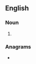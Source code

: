 {{also|nucléotides}}
==English==

===Noun===
{{head|en|noun form}}

# {{plural of|nucleotide|lang=en}}

===Anagrams===
* {{anagrams|en|a=cdeeilnostu|outsilenced}}